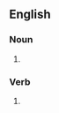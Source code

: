 ==English==

===Noun===
{{head|en|noun plural form}}

# {{plural of|purr|lang=en}}

===Verb===
{{head|en|verb form}}

# {{en-third-person singular of|purr}}